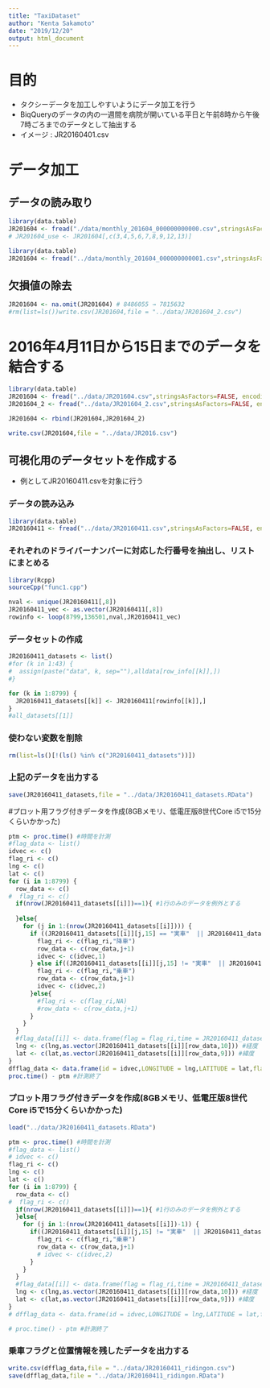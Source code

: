 ---
title: "TaxiDataset"
author: "Kenta Sakamoto"
date: "2019/12/20"
output: html_document
---

# 目的
 - タクシーデータを加工しやすいようにデータ加工を行う
 - BiqQueryのデータの内の一週間を病院が開いている平日と午前8時から午後7時ごろまでのデータとして抽出する
 - イメージ : JR20160401.csv

# データ加工
## データの読み取り
```{r}
library(data.table)
JR201604 <- fread("./data/monthly_201604_000000000000.csv",stringsAsFactors=FALSE, encoding="UTF-8")
# JR201604_use <- JR201604[,c(3,4,5,6,7,8,9,12,13)]
```

```{r}
library(data.table)
JR201604 <- fread("../data/monthly_201604_000000000001.csv",stringsAsFactors=FALSE, encoding="UTF-8")
```

## 欠損値の除去
```{r}
JR201604 <- na.omit(JR201604) # 8486055 → 7815632
#rm(list=ls())write.csv(JR201604,file = "../data/JR201604_2.csv")
```

# 2016年4月11日から15日までのデータを結合する
```{r}
library(data.table)
JR201604 <- fread("../data/JR201604.csv",stringsAsFactors=FALSE, encoding="UTF-8")
JR201604_2 <- fread("../data/JR201604_2.csv",stringsAsFactors=FALSE, encoding="UTF-8")
```

```{r}
JR201604 <- rbind(JR201604,JR201604_2)
```

```{r}
write.csv(JR201604,file = "../data/JR2016.csv")
```


## 可視化用のデータセットを作成する
 - 例としてJR20160411.csvを対象に行う

### データの読み込み 
```{r}
library(data.table)
JR20160411 <- fread("../data/JR20160411.csv",stringsAsFactors=FALSE, encoding="UTF-8")
```

### それぞれのドライバーナンバーに対応した行番号を抽出し、リストにまとめる
```{r}
library(Rcpp)
sourceCpp("func1.cpp")

nval <- unique(JR20160411[,8])
JR20160411_vec <- as.vector(JR20160411[,8])
rowinfo <- loop(8799,136501,nval,JR20160411_vec)
```

### データセットの作成
```{r}
JR20160411_datasets <- list()
#for (k in 1:43) {
#  assign(paste("data", k, sep=""),alldata[row_info[[k]],])
#}

for (k in 1:8799) {
  JR20160411_datasets[[k]] <- JR20160411[rowinfo[[k]],]
}
#all_datasets[[1]]
```

### 使わない変数を削除
```{r}
rm(list=ls()[!(ls() %in% c("JR20160411_datasets"))])
```

### 上記のデータを出力する
```{r}
save(JR20160411_datasets,file = "../data/JR20160411_datasets.RData")
```

#プロット用フラグ付きデータを作成(8GBメモリ、低電圧版8世代Core i5で15分くらいかかった)
```{r}
ptm <- proc.time() #時間を計測
#flag_data <- list()
idvec <- c()
flag_ri <- c()
lng <- c()
lat <- c()
for (i in 1:8799) {
  row_data <- c()
#  flag_ri <- c()
  if(nrow(JR20160411_datasets[[i]])==1){ #1行のみのデータを例外とする
    
  }else{
    for (j in 1:(nrow(JR20160411_datasets[[i]]))) {
      if ((JR20160411_datasets[[i]][j,15] == "実車"  || JR20160411_datasets[[i]][j,15] == "賃走") && (JR20160411_datasets[[i]][j,15] != "実車"  || JR20160411_datasets[[i]][j,15] != "賃走")){
        flag_ri <- c(flag_ri,"降車")
        row_data <- c(row_data,j+1)
        idvec <- c(idvec,1)
      } else if((JR20160411_datasets[[i]][j,15] != "実車"  || JR20160411_datasets[[i]][j,15] != "賃走") && (JR20160411_datasets[[i]][j,15] == "実車"  || JR20160411_datasets[[i]][j,15] == "賃走")){
        flag_ri <- c(flag_ri,"乗車")
        row_data <- c(row_data,j+1)
        idvec <- c(idvec,2)
      }else{
        #flag_ri <- c(flag_ri,NA)
        #row_data <- c(row_data,j+1)
      }
    }
  }
  #flag_data[[i]] <- data.frame(flag = flag_ri,time = JR20160411_datasets[[i]][row_data,13])
  lng <- c(lng,as.vector(JR20160411_datasets[[i]][row_data,10])) #経度
  lat <- c(lat,as.vector(JR20160411_datasets[[i]][row_data,9])) #緯度
}
dfflag_data <- data.frame(id = idvec,LONGITUDE = lng,LATITUDE = lat,flag = flag_ri)
proc.time() - ptm #計測終了
```

### プロット用フラグ付きデータを作成(8GBメモリ、低電圧版8世代Core i5で15分くらいかかった)

```{r}
load("../data/JR20160411_datasets.RData")
```

```{r}
ptm <- proc.time() #時間を計測
#flag_data <- list()
# idvec <- c()
flag_ri <- c()
lng <- c()
lat <- c()
for (i in 1:8799) {
  row_data <- c()
#  flag_ri <- c()
  if(nrow(JR20160411_datasets[[i]])==1){ #1行のみのデータを例外とする
  }else{
    for (j in 1:(nrow(JR20160411_datasets[[i]])-1)) {
      if((JR20160411_datasets[[i]][j,15] != "実車"  || JR20160411_datasets[[i]][j,15] != "賃走") && (JR20160411_datasets[[i]][j,15] == "実車"  || JR20160411_datasets[[i]][j,15] == "賃走")){
        flag_ri <- c(flag_ri,"乗車")
        row_data <- c(row_data,j+1)
        # idvec <- c(idvec,2)
      }
    }
  }
  #flag_data[[i]] <- data.frame(flag = flag_ri,time = JR20160411_datasets[[i]][row_data,13])
  lng <- c(lng,as.vector(JR20160411_datasets[[i]][row_data,10])) #経度
  lat <- c(lat,as.vector(JR20160411_datasets[[i]][row_data,9])) #緯度
}
# dfflag_data <- data.frame(id = idvec,LONGITUDE = lng,LATITUDE = lat,flag = flag_ri)

# proc.time() - ptm #計測終了
```

### 乗車フラグと位置情報を残したデータを出力する
```{r}
write.csv(dfflag_data,file = "../data/JR20160411_ridingon.csv")
save(dfflag_data,file = "../data/JR20160411_ridingon.RData")
```

